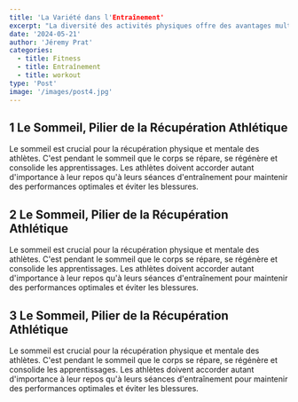 ```yaml
---
title: 'La Variété dans l'Entraînement'
excerpt: "La diversité des activités physiques offre des avantages multiples, de la prévention des blessures à l'amélioration des performances globales."
date: '2024-05-21'
author: 'Jéremy Prat'
categories:
  - title: Fitness
  - title: Entraînement
  - title: workout
type: 'Post'
image: '/images/post4.jpg'
---
```


## 1 Le Sommeil, Pilier de la Récupération Athlétique

Le sommeil est crucial pour la récupération physique et mentale des athlètes. C'est pendant le sommeil que le corps se répare, se régénère et consolide les apprentissages. Les athlètes doivent accorder autant d'importance à leur repos qu'à leurs séances d'entraînement pour maintenir des performances optimales et éviter les blessures.

## 2 Le Sommeil, Pilier de la Récupération Athlétique

Le sommeil est crucial pour la récupération physique et mentale des athlètes. C'est pendant le sommeil que le corps se répare, se régénère et consolide les apprentissages. Les athlètes doivent accorder autant d'importance à leur repos qu'à leurs séances d'entraînement pour maintenir des performances optimales et éviter les blessures.

## 3 Le Sommeil, Pilier de la Récupération Athlétique

Le sommeil est crucial pour la récupération physique et mentale des athlètes. C'est pendant le sommeil que le corps se répare, se régénère et consolide les apprentissages. Les athlètes doivent accorder autant d'importance à leur repos qu'à leurs séances d'entraînement pour maintenir des performances optimales et éviter les blessures.
